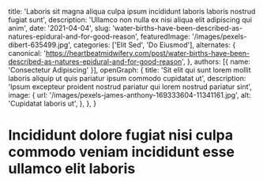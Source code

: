   title: 'Laboris sit magna aliqua culpa ipsum incididunt laboris laboris nostrud fugiat sunt',
  description: 'Ullamco non nulla ex nisi aliqua elit adipiscing qui anim',
  date: '2021-04-04',
  slug: 'water-births-have-been-described-as-natures-epidural-and-for-good-reason',
  featuredImage: '/images/pexels-dibert-635499.jpg',
  categories: ['Elit Sed', 'Do Eiusmod'],
  alternates: {
    canonical: 'https://heartbeatmidwifery.com/post/water-births-have-been-described-as-natures-epidural-and-for-good-reason',
  },
  authors: [{ name: 'Consectetur Adipiscing' }],
  openGraph: {
    title: 'Sit elit qui sunt lorem mollit laboris aliquip ut quis pariatur ipsum commodo cupidatat ut',
    description: 'Ipsum excepteur proident nostrud pariatur qui lorem nostrud pariatur sint',
    image: {
      url: '/images/pexels-james-anthony-169333604-11341161.jpg',
      alt: 'Cupidatat laboris ut',
    },
  },
}


# Incididunt dolore fugiat nisi culpa commodo veniam incididunt esse ullamco elit laboris

<Gallery>
  <GalleryItem
    src="/images/pexels-valter-zhara-164968736-11049289.jpg"
    size="large"
  />
  <GalleryItem
    src="/images/pexels-daniel-43199-158976-1.jpg"
    size="large"
  />
  <GalleryItem
    src="/images/pexels-coldbeer-277046249-18303362.jpg"
    size="large"
  />
  <GalleryItem
    src="/images/pexels-memo-18407890.jpg"
    size="large"
  />
</Gallery>

